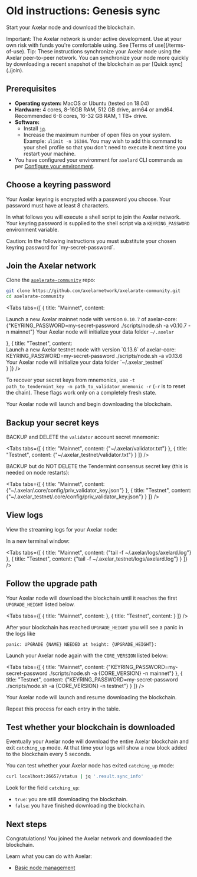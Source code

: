 # Old instructions: Genesis sync


Start your Axelar node and download the blockchain.

<Callout type="error" emoji="🔥">
  Important: The Axelar network is under active development. Use at your own risk with funds you're comfortable using. See [Terms of use](/terms-of-use).
</Callout>

<Callout emoji="💡">
  Tip: These instructions synchronize your Axelar node using the Axelar peer-to-peer network. You can synchronize your node more quickly by downloading a recent snapshot of the blockchain as per [Quick sync](./join).
</Callout>

## Prerequisites

- **Operating system:** MacOS or Ubuntu (tested on 18.04)
- **Hardware:** 4 cores, 8-16GB RAM, 512 GB drive, arm64 or amd64. Recommended 6-8 cores, 16-32 GB RAM, 1 TB+ drive.
- **Software:**
  - Install [`jq`](https://stedolan.github.io/jq/download/).
  - Increase the maximum number of open files on your system. Example: `ulimit -n 16384`. You may wish to add this command to your shell profile so that you don't need to execute it next time you restart your machine.
- You have configured your environment for `axelard` CLI commands as per [Configure your environment](/node/config-cli).

## Choose a keyring password

Your Axelar keyring is encrypted with a password you choose. Your password must have at least 8 characters.

In what follows you will execute a shell script to join the Axelar network. Your keyring password is supplied to the shell script via a `KEYRING_PASSWORD` environment variable.

<Callout type="warning" emoji="⚠️">
  Caution: In the following instructions you must substitute your chosen keyring password for `my-secret-password`.
</Callout>

## Join the Axelar network

Clone the [`axelerate-community`](https://github.com/axelarnetwork/axelarate-community) repo:

```bash
git clone https://github.com/axelarnetwork/axelarate-community.git
cd axelarate-community
```

<Tabs tabs={[
{
title: "Mainnet",
content: <div>
Launch a new Axelar mainnet node with version <Markdown>`0.10.7`</Markdown> of axelar-core:
<CodeBlock language="bash">
{"KEYRING_PASSWORD=my-secret-password ./scripts/node.sh -a v0.10.7 -n mainnet"}
</CodeBlock>
Your Axelar node will initialize your data folder <Markdown>`~/.axelar`</Markdown>

</div>
},
{
title: "Testnet",
content: <div>
Launch a new Axelar testnet node with version `0.13.6` of axelar-core:
<CodeBlock language="bash">
KEYRING_PASSWORD=my-secret-password ./scripts/node.sh -a v0.13.6
</CodeBlock>
Your Axelar node will initialize your data folder `~/.axelar_testnet`
</div>
}
]} />

To recover your secret keys from mnemonics, use `-t path_to_tendermint_key -m path_to_validator_mnemonic -r` (`-r` is to reset the chain). These flags work only on a completely fresh state.

Your Axelar node will launch and begin downloading the blockchain.

## Backup your secret keys

BACKUP and DELETE the `validator` account secret mnemonic:

<Tabs tabs={[
{
title: "Mainnet",
content: <CodeBlock>
{"~/.axelar/validator.txt"}
</CodeBlock>
},
{
title: "Testnet",
content: <CodeBlock>
{"~/.axelar_testnet/validator.txt"}
</CodeBlock>
}
]} />

BACKUP but do NOT DELETE the Tendermint consensus secret key (this is needed on node restarts):

<Tabs tabs={[
{
title: "Mainnet",
content: <CodeBlock>
{"~/.axelar/.core/config/priv_validator_key.json"}
</CodeBlock>
},
{
title: "Testnet",
content: <CodeBlock>
{"~/.axelar_testnet/.core/config/priv_validator_key.json"}
</CodeBlock>
}
]} />

## View logs

View the streaming logs for your Axelar node:

In a new terminal window:

<Tabs tabs={[
{
title: "Mainnet",
content: <CodeBlock language="bash">
{"tail -f ~/.axelar/logs/axelard.log"}
</CodeBlock>
},
{
title: "Testnet",
content: <CodeBlock language="bash">
{"tail -f ~/.axelar_testnet/logs/axelard.log"}
</CodeBlock>
}
]} />

## Follow the upgrade path

Your Axelar node will download the blockchain until it reaches the first `UPGRADE_HEIGHT` listed below.

<Tabs tabs={[
{
title: "Mainnet",
content: <MarkdownPath src="/md/mainnet/upgrade-path.md" />
},
{
title: "Testnet",
content: <MarkdownPath src="/md/testnet/upgrade-path.md" />
}
]} />

After your blockchain has reached `UPGRADE_HEIGHT` you will see a panic in the logs like

```
panic: UPGRADE {NAME} NEEDED at height: {UPGRADE_HEIGHT}:
```

Launch your Axelar node again with the `CORE_VERSION` listed below:

<Tabs tabs={[
{
title: "Mainnet",
content: <CodeBlock language="bash">
{"KEYRING_PASSWORD=my-secret-password ./scripts/node.sh -a {CORE_VERSION} -n mainnet"}
</CodeBlock>
},
{
title: "Testnet",
content: <CodeBlock language="bash">
{"KEYRING_PASSWORD=my-secret-password ./scripts/node.sh -a {CORE_VERSION} -n testnet"}
</CodeBlock>
}
]} />

Your Axelar node will launch and resume downloading the blockchain.

Repeat this process for each entry in the table.

## Test whether your blockchain is downloaded

Eventually your Axelar node will download the entire Axelar blockchain and exit `catching_up` mode. At that time your logs will show a new block added to the blockchain every 5 seconds.

You can test whether your Axelar node has exited `catching_up` mode:

```bash
curl localhost:26657/status | jq '.result.sync_info'
```

Look for the field `catching_up`:

- `true`: you are still downloading the blockchain.
- `false`: you have finished downloading the blockchain.

## Next steps

Congratulations! You joined the Axelar network and downloaded the blockchain.

Learn what you can do with Axelar:

- [Basic node management](./basic)
